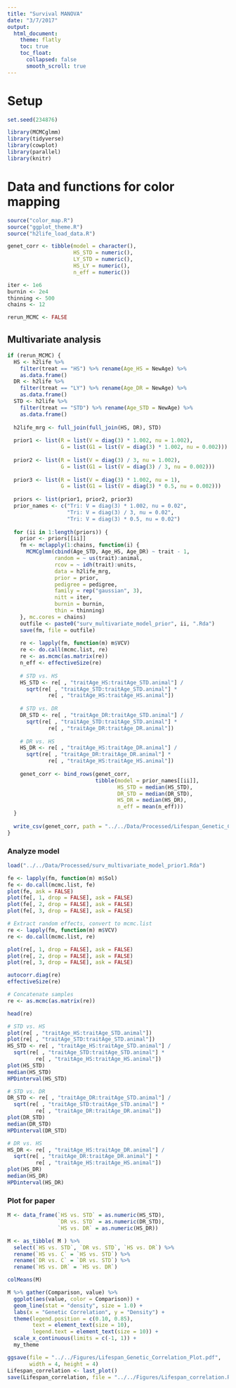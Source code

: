 ```yaml
---
title: "Survival MANOVA"
date: "3/7/2017"
output:
  html_document:
    theme: flatly
    toc: true
    toc_float:
      collapsed: false
      smooth_scroll: true
---
```


# Setup

```r
set.seed(234876)

library(MCMCglmm)
library(tidyverse)
library(cowplot)
library(parallel)
library(knitr)
```

# Data and functions for color mapping

```r
source("color_map.R")
source("ggplot_theme.R")
source("h2life_load_data.R")
```


```r
genet_corr <- tibble(model = character(),
                     HS_STD = numeric(),
                     LY_STD = numeric(),
                     HS_LY = numeric(),
                     n_eff = numeric())

iter <- 1e6
burnin <- 2e4
thinning <- 500
chains <- 12

rerun_MCMC <- FALSE
```

## Multivariate analysis

```r
if (rerun_MCMC) {
  HS <- h2life %>% 
    filter(treat == "HS") %>% rename(Age_HS = NewAge) %>% 
    as.data.frame()
  DR <- h2life %>% 
    filter(treat == "LY") %>% rename(Age_DR = NewAge) %>% 
    as.data.frame()
  STD <- h2life %>%
    filter(treat == "STD") %>% rename(Age_STD = NewAge) %>% 
    as.data.frame()
  
  h2life_mrg <- full_join(full_join(HS, DR), STD)
  
  prior1 <- list(R = list(V = diag(3) * 1.002, nu = 1.002),
                 G = list(G1 = list(V = diag(3) * 1.002, nu = 0.002)))
  
  prior2 <- list(R = list(V = diag(3) / 3, nu = 1.002),
                 G = list(G1 = list(V = diag(3) / 3, nu = 0.002)))
  
  prior3 <- list(R = list(V = diag(3) * 1.002, nu = 1),
                 G = list(G1 = list(V = diag(3) * 0.5, nu = 0.002)))
  
  priors <- list(prior1, prior2, prior3)
  prior_names <- c("Tri: V = diag(3) * 1.002, nu = 0.02",
                   "Tri: V = diag(3) / 3, nu = 0.02",
                   "Tri: V = diag(3) * 0.5, nu = 0.02")
  
  for (ii in 1:length(priors)) {
    prior <- priors[[ii]]
    fm <- mclapply(1:chains, function(i) {
      MCMCglmm(cbind(Age_STD, Age_HS, Age_DR) ~ trait - 1,
               random = ~ us(trait):animal,
               rcov = ~ idh(trait):units,
               data = h2life_mrg,
               prior = prior,
               pedigree = pedigree,
               family = rep("gaussian", 3),
               nitt = iter,
               burnin = burnin,
               thin = thinning)
    }, mc.cores = chains)
    outfile <- paste0("surv_multivariate_model_prior", ii, ".Rda")
    save(fm, file = outfile)
    
    re <- lapply(fm, function(m) m$VCV)
    re <- do.call(mcmc.list, re)
    re <- as.mcmc(as.matrix(re))
    n_eff <- effectiveSize(re)
    
    # STD vs. HS
    HS_STD <- re[ , "traitAge_HS:traitAge_STD.animal"] /
      sqrt(re[ , "traitAge_STD:traitAge_STD.animal"] *
             re[ , "traitAge_HS:traitAge_HS.animal"])
    
    # STD vs. DR
    DR_STD <- re[ , "traitAge_DR:traitAge_STD.animal"] /
      sqrt(re[ , "traitAge_STD:traitAge_STD.animal"] *
             re[ , "traitAge_DR:traitAge_DR.animal"])
    
    # DR vs. HS
    HS_DR <- re[ , "traitAge_HS:traitAge_DR.animal"] /
      sqrt(re[ , "traitAge_DR:traitAge_DR.animal"] *
             re[ , "traitAge_HS:traitAge_HS.animal"])
    
    genet_corr <- bind_rows(genet_corr,
                            tibble(model = prior_names[[ii]],
                                   HS_STD = median(HS_STD),
                                   DR_STD = median(DR_STD),
                                   HS_DR = median(HS_DR),
                                   n_eff = mean(n_eff)))
  }
  
  write_csv(genet_corr, path = "../../Data/Processed/Lifespan_Genetic_Correlations.csv")
}
```

### Analyze model

```r
load("../../Data/Processed/surv_multivariate_model_prior1.Rda")

fe <- lapply(fm, function(m) m$Sol)
fe <- do.call(mcmc.list, fe)
plot(fe, ask = FALSE)
plot(fe[, 1, drop = FALSE], ask = FALSE)
plot(fe[, 2, drop = FALSE], ask = FALSE)
plot(fe[, 3, drop = FALSE], ask = FALSE)

# Extract random effects, convert to mcmc.list
re <- lapply(fm, function(m) m$VCV)
re <- do.call(mcmc.list, re)

plot(re[, 1, drop = FALSE], ask = FALSE)
plot(re[, 2, drop = FALSE], ask = FALSE)
plot(re[, 3, drop = FALSE], ask = FALSE)

autocorr.diag(re)
effectiveSize(re)

# Concatenate samples
re <- as.mcmc(as.matrix(re))

head(re)

# STD vs. HS
plot(re[ , "traitAge_HS:traitAge_STD.animal"])
plot(re[ , "traitAge_STD:traitAge_STD.animal"])
HS_STD <- re[ , "traitAge_HS:traitAge_STD.animal"] /
  sqrt(re[ , "traitAge_STD:traitAge_STD.animal"] *
         re[ , "traitAge_HS:traitAge_HS.animal"])
plot(HS_STD)
median(HS_STD)
HPDinterval(HS_STD)

# STD vs. DR
DR_STD <- re[ , "traitAge_DR:traitAge_STD.animal"] /
  sqrt(re[ , "traitAge_STD:traitAge_STD.animal"] *
         re[ , "traitAge_DR:traitAge_DR.animal"])
plot(DR_STD)
median(DR_STD)
HPDinterval(DR_STD)

# DR vs. HS
HS_DR <- re[ , "traitAge_HS:traitAge_DR.animal"] /
  sqrt(re[ , "traitAge_DR:traitAge_DR.animal"] *
         re[ , "traitAge_HS:traitAge_HS.animal"])
plot(HS_DR)
median(HS_DR)
HPDinterval(HS_DR)
```

### Plot for paper

```r
M <- data_frame(`HS vs. STD` = as.numeric(HS_STD),
                `DR vs. STD` = as.numeric(DR_STD),
                `HS vs. DR` = as.numeric(HS_DR))

M <- as_tibble( M ) %>%  
  select(`HS vs. STD`, `DR vs. STD`, `HS vs. DR`) %>% 
  rename(`HS vs. C` = `HS vs. STD`) %>% 
  rename(`DR vs. C` = `DR vs. STD`) %>% 
  rename(`HS vs. DR` = `HS vs. DR`)

colMeans(M)

M %>% gather(Comparison, value) %>%
  ggplot(aes(value, color = Comparison)) +
  geom_line(stat = "density", size = 1.0) +
  labs(x = "Genetic Correlation", y = "Density") +
  theme(legend.position = c(0.10, 0.85),
        text = element_text(size = 10),
        legend.text = element_text(size = 10)) +
  scale_x_continuous(limits = c(-1, 1)) +
  my_theme

ggsave(file = "../../Figures/Lifespan_Genetic_Correlation_Plot.pdf",
       width = 4, height = 4)
Lifespan_correlation <- last_plot()
save(Lifespan_correlation, file = "../../Figures/Lifespan_correlation.Rda")
```
